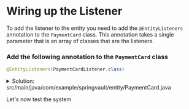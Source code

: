 # Wiring up the Listener

To add the listener to the entity you need to add the `@EntityListeners` annotation to the `PaymentCard` class. This annotation takes a single parameter that is an array of classes that are the listeners.

### Add the following annotation to the `PaymentCard` class

```java
@EntityListeners(PaymentCardListener.class)
```

<p>
<details>
  <summary style=\{{ fontSize: '18px', color: 'rgb(84, 128, 178)', fontWeight: 'medium' }} >Solution: src/main/java/com/example/springvault/entity/PaymentCard.java</summary>

```java
package com.example.springvault.entity;

import java.io.Serializable;

import jakarta.persistence.Column;
import jakarta.persistence.Entity;
import jakarta.persistence.EntityListeners;
import jakarta.persistence.GeneratedValue;
import jakarta.persistence.GenerationType;
import jakarta.persistence.Id;

import com.fasterxml.jackson.annotation.JsonProperty;

@EntityListeners(PaymentCardListener.class)
@Entity
public class PaymentCard implements Serializable {

  private static final long serialVersionUID = 1L;

  public PaymentCard() {
    super();
  }

  @Id
  @Column(name = "id")
  @GeneratedValue(strategy = GenerationType.IDENTITY)
  private long id;

  @Column(name = "user_id")
  @JsonProperty(value = "user_id")
  private long userId;

  @Column(name = "name")
  private String name;

  @Column(name = "number")
  private String number;

  @Column(name = "expiry")
  private String expiry;

  @Column(name = "cv3")
  private String cv3;

  public long getId() {
    return id;
  }

  public void setId(long id) {
    this.id = id;
  }

  public long getUserId() {
    return userId;
  }

  public void setUserId(long id) {
    this.userId = id;
  }

  public String getName() {
    return name;
  }

  public void setName(String name) {
    this.name = name;
  }

  public String getNumber() {
    return number;
  }

  public void setNumber(String number) {
    this.number = number;
  }

  public String getExpiry() {
    return expiry;
  }

  public void setExpiry(String expiry) {
    this.expiry = expiry;
  }

  public String getCV3() {
    return cv3;
  }

  public void setCV3(String cv3) {
    this.cv3 = cv3;
  }

  public String toString() {
    StringBuilder sb = new StringBuilder("");
    sb.append("id: " + id + "\n");
    sb.append("user_id: " + userId + "\n");
    sb.append("name: " + name + "\n");
    sb.append("number: " + number + "\n");
    sb.append("expiry: " + expiry + "\n");
    sb.append("cv3: " + cv3 + "\n");

    return sb.toString();
  }
}
```

</details>
</p>

Let's now test the system